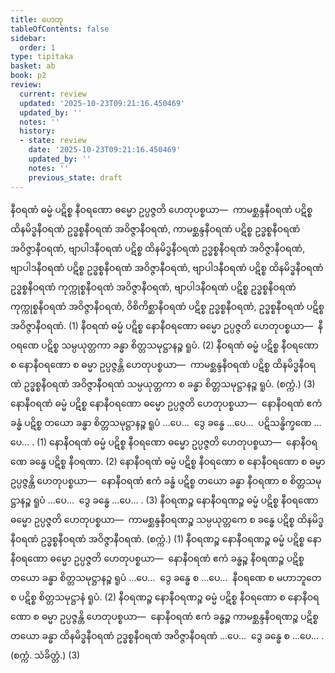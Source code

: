 ```yaml
---
title: ဟေတု
tableOfContents: false
sidebar:
  order: 1
type: tipitaka
basket: ab
book: p2
review:
  current: review
  updated: '2025-10-23T09:21:16.450469'
  updated_by: ''
  notes: ''
  history:
  - state: review
    date: '2025-10-23T09:21:16.450469'
    updated_by: ''
    notes: ''
    previous_state: draft
---
```



<ReviewStatus review={frontmatter.review} showDetails={true} />

<HypothesisAnnotation frontmatter={frontmatter} />

<DynamicBreadcrumb />

<Division number="1" book="p2" e="ch" v="38" p="253">

<Paragraph number="1889" book="p2">
နီဝရဏံ ဓမ္မံ ပဋိစ္စ နီဝရဏော ဓမ္မော ဥပ္ပဇ္ဇတိ ဟေတုပစ္စယာ—  ကာမစ္ဆန္ဒနီဝရဏံ ပဋိစ္စ ထိနမိဒ္ဓနီဝရဏံ ဥဒ္ဓစ္စနီဝရဏံ အဝိဇ္ဇာနီဝရဏံ, ကာမစ္ဆန္ဒနီဝရဏံ ပဋိစ္စ ဥဒ္ဓစ္စနီဝရဏံ အဝိဇ္ဇာနီဝရဏံ, ဗျာပါဒနီဝရဏံ ပဋိစ္စ ထိနမိဒ္ဓနီဝရဏံ ဥဒ္ဓစ္စနီဝရဏံ အဝိဇ္ဇာနီဝရဏံ, ဗျာပါဒနီဝရဏံ ပဋိစ္စ ဥဒ္ဓစ္စနီဝရဏံ အဝိဇ္ဇာနီဝရဏံ, ဗျာပါဒနီဝရဏံ ပဋိစ္စ ထိနမိဒ္ဓနီဝရဏံ ဥဒ္ဓစ္စနီဝရဏံ ကုက္ကုစ္စနီဝရဏံ အဝိဇ္ဇာနီဝရဏံ, ဗျာပါဒနီဝရဏံ ပဋိစ္စ ဥဒ္ဓစ္စနီဝရဏံ ကုက္ကုစ္စနီဝရဏံ အဝိဇ္ဇာနီဝရဏံ, ဝိစိကိစ္ဆာနီဝရဏံ ပဋိစ္စ ဥဒ္ဓစ္စနီဝရဏံ, ဥဒ္ဓစ္စနီဝရဏံ ပဋိစ္စ အဝိဇ္ဇာနီဝရဏံ. (1)
</Paragraph>

<Paragraph number="1890" book="p2">
နီဝရဏံ ဓမ္မံ ပဋိစ္စ နောနီဝရဏော ဓမ္မော ဥပ္ပဇ္ဇတိ ဟေတုပစ္စယာ—  နီဝရဏေ ပဋိစ္စ သမ္ပယုတ္တကာ ခန္ဓာ စိတ္တသမုဋ္ဌာနဉ္စ ရူပံ. (2)
</Paragraph>

<Paragraph number="1891" book="p2">
နီဝရဏံ ဓမ္မံ ပဋိစ္စ နီဝရဏော စ နောနီဝရဏော စ ဓမ္မာ ဥပ္ပဇ္ဇန္တိ ဟေတုပစ္စယာ—  ကာမစ္ဆန္ဒနီဝရဏံ ပဋိစ္စ ထိနမိဒ္ဓနီဝရဏံ ဥဒ္ဓစ္စနီဝရဏံ အဝိဇ္ဇာနီဝရဏံ သမ္ပယုတ္တကာ စ ခန္ဓာ စိတ္တသမုဋ္ဌာနဉ္စ ရူပံ. (စက္ကံ.) (3)
</Paragraph>

</Division>
<Division number="2" book="p2" e="ch" v="38" p="253">

<Paragraph number="1892" book="p2">
နောနီဝရဏံ ဓမ္မံ ပဋိစ္စ နောနီဝရဏော ဓမ္မော ဥပ္ပဇ္ဇတိ ဟေတုပစ္စယာ—  နောနီဝရဏံ ဧကံ ခန္ဓံ ပဋိစ္စ တယော ခန္ဓာ စိတ္တသမုဋ္ဌာနဉ္စ ရူပံ …ပေ…  ဒွေ ခန္ဓေ …ပေ…  ပဋိသန္ဓိက္ခဏေ …ပေ… . (1)
</Paragraph>

<Paragraph number="1893" book="p2">
နောနီဝရဏံ ဓမ္မံ ပဋိစ္စ နီဝရဏော ဓမ္မော ဥပ္ပဇ္ဇတိ ဟေတုပစ္စယာ—  နောနီဝရဏေ ခန္ဓေ ပဋိစ္စ နီဝရဏာ. (2)
</Paragraph>

<Paragraph number="1894" book="p2">
နောနီဝရဏံ ဓမ္မံ ပဋိစ္စ နီဝရဏော စ နောနီဝရဏော စ ဓမ္မာ ဥပ္ပဇ္ဇန္တိ ဟေတုပစ္စယာ—  နောနီဝရဏံ ဧကံ ခန္ဓံ ပဋိစ္စ တယော ခန္ဓာ နီဝရဏာ စ စိတ္တသမုဋ္ဌာနဉ္စ ရူပံ …ပေ…  ဒွေ ခန္ဓေ …ပေ… . (3)
</Paragraph>

</Division>
<Division number="3" book="p2" e="ch" v="38" p="210">

<Paragraph number="1895" book="p2">
နီဝရဏဉ္စ နောနီဝရဏဉ္စ ဓမ္မံ ပဋိစ္စ နီဝရဏော ဓမ္မော ဥပ္ပဇ္ဇတိ ဟေတုပစ္စယာ—  ကာမစ္ဆန္ဒနီဝရဏဉ္စ သမ္ပယုတ္တကေ စ ခန္ဓေ ပဋိစ္စ ထိနမိဒ္ဓနီဝရဏံ ဥဒ္ဓစ္စနီဝရဏံ အဝိဇ္ဇာနီဝရဏံ. (စက္ကံ.) (1)
</Paragraph>

<Paragraph number="1896" book="p2">
နီဝရဏဉ္စ နောနီဝရဏဉ္စ ဓမ္မံ ပဋိစ္စ နောနီဝရဏော ဓမ္မော ဥပ္ပဇ္ဇတိ ဟေတုပစ္စယာ—  နောနီဝရဏံ ဧကံ ခန္ဓဉ္စ နီဝရဏဉ္စ ပဋိစ္စ တယော ခန္ဓာ စိတ္တသမုဋ္ဌာနဉ္စ ရူပံ …ပေ…  ဒွေ ခန္ဓေ စ …ပေ…  နီဝရဏေ စ မဟာဘူတေ စ ပဋိစ္စ စိတ္တသမုဋ္ဌာနံ ရူပံ. (2)
</Paragraph>

<Paragraph number="1897" book="p2">
နီဝရဏဉ္စ နောနီဝရဏဉ္စ ဓမ္မံ ပဋိစ္စ နီဝရဏော စ နောနီဝရဏော စ ဓမ္မာ ဥပ္ပဇ္ဇန္တိ ဟေတုပစ္စယာ—  နောနီဝရဏံ ဧကံ ခန္ဓဉ္စ ကာမစ္ဆန္ဒနီဝရဏဉ္စ ပဋိစ္စ တယော ခန္ဓာ ထိနမိဒ္ဓနီဝရဏံ ဥဒ္ဓစ္စနီဝရဏံ အဝိဇ္ဇာနီဝရဏံ …ပေ…  ဒွေ ခန္ဓေ စ …ပေ… . (စက္ကံ. သံခိတ္တံ.) (3)
</Paragraph>
</Division>